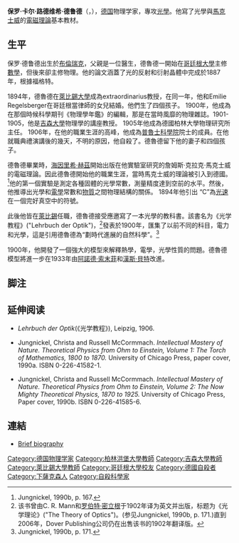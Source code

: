 {{NoteTA
|G1=物理學
}}
{{Infobox_Scientist
| name = 保罗·德鲁德<br />(Paul Drude)
| image = Paul Drude.jpg
| image_size = 250px
| caption = 
| birth_date = {{birth date|1863|7|12}}
| birth_place = [[德国|德国]][[不伦瑞克|不伦瑞克]]
| death_date = {{death date and age|1906|7|5|1863|7|12}}
| death_place = [[柏林|柏林]]
| residence =  
| nationality = {{GER}}
| field = [[物理学家|物理学家]]
| work_institution = [[柏林洪堡大学|柏林洪堡大学]]<br>[[吉森大学|吉森大学]]<br>[[萊比錫大學|萊比錫大學]]
| alma_mater = [[格丁根大学|格丁根大学]]
| doctoral_advisor = [[沃尔德马尔·福格特|沃尔德马尔·福格特]]
| doctoral_students = 
| known_for  = [[德鲁德模型|德鲁德模型]]
| prizes =
| religion = 
| footnotes = 
}}

'''保罗·卡尔·路德维希·德鲁德'''（{{lang-de|'''Paul Karl Ludwig Drude'''}}，{{bd|1863年|7月12日|1906年|7月5日|catIdx=D}}），[[德国|德国]]物理学家，專攻[[光學|光學]]。他寫了光學與[[馬克士威|馬克士威]]的[[電磁理論|電磁理論]]基本教材。

==生平==
保罗·德鲁德出生於[[布倫瑞克|布倫瑞克]]，父親是一位醫生，德魯德一開始在[[哥廷根大學|哥廷根大學]]主修[[數學|數學]]，但後來卻主修物理。他的論文涵蓋了光的反射和衍射晶體中完成於1887年，根據福格特。

1894年，德魯德在[[萊比錫大學|萊比錫大學]]成為extraordinarius教授，在同一年，他和Emilie Regelsberger在哥廷根當律師的女兒結婚。他們生了四個孩子。 1900年，他成為在那個時候科學期刊《物理學年鑑》的編輯，那是在當時風靡的物理雜誌。1901-1905，他是[[吉森大學|吉森大學]]物理學的講座教授。 1905年他成為德國柏林大學物理研究所主任。 1906年，在他的職業生涯的高峰，他成為[[普魯士科學院|普魯士科學院]]院士的成員。在他就職典禮演講後的幾天，不明的原因，他自殺了。德魯德留下他的妻子和四個孩子。

德魯德畢業時，[[海因里希·赫茲|海因里希·赫茲]]開始出版在他實驗室研究的詹姆斯·克拉克·馬克士威的電磁理論。因此德魯德開始他的職業生涯，當時馬克士威的理論被引入到德國。
<ref>Jungnickel, 1990b, p. 167.</ref>他的第一個實驗是測定各種固體的光學常數，測量精度達到空前的水平。然後，他推導出光學和[[電學|電學]]常數和[[物質|物質]]之間物理結構的關係。 1894年他引出 “C”為[[光速|光速]]在一個完好真空中的符號。

此後他皆在[[萊比錫|萊比錫]]任職，德魯德接受應邀寫了一本光學的教科書。該書名为《光学教程》("Lehrbuch der Optik")，<ref>该书曾由C. R. Mann和[[罗伯特·密立根|罗伯特·密立根]]于1902年译为英文并出版，标题为《光学理论》("The Theory of Optics")。(参见Jungnickel, 1990b, p. 171.)直到2006年，Dover Publishing公司仍在出售该书的1902年翻译版。</ref>發表於1900年，匯集了以前不同的科目，電力和光學，這是引用德魯德為“劃時代進展的自然科學”。<ref>Jungnickel, 1990b, p. 171.</ref>

1900年，他開發了一個強大的模型來解釋熱學，電學，光學性質的問題。德魯德模型將進一步在1933年由[[阿諾德·索末菲|阿諾德·索末菲]]和[[漢斯·貝特|漢斯·貝特]]改進。

== 脚注 ==
{{reflist}}

== 延伸阅读 ==
* ''Lehrbuch der Optik''(《光学教程》), Leipzig, 1906.

* Jungnickel, Christa and Russell McCormmach. ''Intellectual Mastery of Nature.  Theoretical Physics from Ohm to Einstein, Volume 1: The Torch of Mathematics, 1800 to 1870.'' University of Chicago Press, paper cover, 1990a.  ISBN 0-226-41582-1.

* Jungnickel, Christa and Russell McCormmach. ''Intellectual Mastery of Nature.  Theoretical Physics from Ohm to Einstein, Volume 2: The Now Mighty Theoretical Physics, 1870 to 1925.'' University of Chicago Press, Paper cover, 1990b.  ISBN 0-226-41585-6.

== 連結 ==
* [https://web.archive.org/web/20120301125339/http://www.pdi-berlin.de/paul-drude Brief biography]

{{Authority control}}
{{DEFAULTSORT:Drude, Paul}}
[[Category:德国物理学家|Category:德国物理学家]]
[[Category:柏林洪堡大學教師|Category:柏林洪堡大學教師]]
[[Category:吉森大學教師|Category:吉森大學教師]]
[[Category:萊比錫大學教師|Category:萊比錫大學教師]]
[[Category:哥廷根大學校友|Category:哥廷根大學校友]]
[[Category:德國自殺者|Category:德國自殺者]]
[[Category:下薩克森人|Category:下薩克森人]]
[[Category:自殺科學家|Category:自殺科學家]]